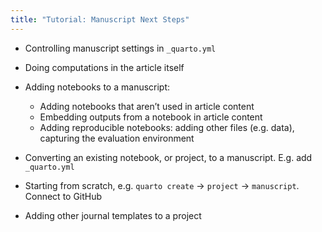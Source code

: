 ```yaml
---
title: "Tutorial: Manuscript Next Steps"
---
```



* Controlling manuscript settings in `_quarto.yml`

* Doing computations in the article itself

* Adding notebooks to a manuscript:
  - Adding notebooks that aren't used in article content
  - Embedding outputs from a notebook in article content
  - Adding reproducible notebooks: adding other files (e.g. data), capturing the evaluation environment

* Converting an existing notebook, or project, to a manuscript. E.g. add `_quarto.yml`

* Starting from scratch, e.g. `quarto create` -> `project` -> `manuscript`. Connect to GitHub

* Adding other journal templates to a project
